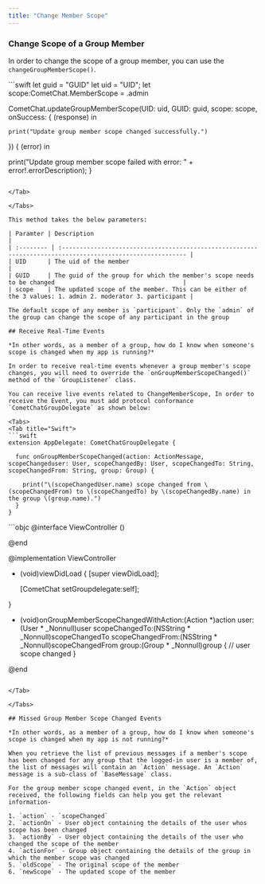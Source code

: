 ```yaml
---
title: "Change Member Scope"
---
```




### Change Scope of a Group Member

In order to change the scope of a group member, you can use the `changeGroupMemberScope()`.

<Tabs>
<Tab title="Swift">
```swift
let guid = "GUID"
let uid = "UID";
let scope:CometChat.MemberScope = .admin

CometChat.updateGroupMemberScope(UID: uid, GUID: guid, scope: scope, onSuccess: { (response) in

 	print("Update group member scope changed successfully.")

}) { (error) in

  print("Update group member scope failed with error: " + error!.errorDescription);
}
```

</Tab>

</Tabs>

This method takes the below parameters:

| Paramter | Description                                                                                               |
| :-------- | :--------------------------------------------------------------------------------------------------------- |
| UID      | The uid of the member                                                                                     |
| GUID     | The guid of the group for which the member's scope needs to be changed                                    |
| scope    | The updated scope of the member. This can be either of the 3 values: 1. admin 2. moderator 3. participant |

The default scope of any member is `participant`. Only the `admin` of the group can change the scope of any participant in the group

## Receive Real-Time Events

*In other words, as a member of a group, how do I know when someone's scope is changed when my app is running?*

In order to receive real-time events whenever a group member's scope changes, you will need to override the `onGroupMemberScopeChanged()` method of the `GroupListener` class.

You can receive live events related to ChangeMemberScope, In order to receive the Event, you must add protocol conformance `CometChatGroupDelegate` as shown below:

<Tabs>
<Tab title="Swift">
```swift
extension AppDelegate: CometChatGroupDelegate {

  func onGroupMemberScopeChanged(action: ActionMessage, scopeChangeduser: User, scopeChangedBy: User, scopeChangedTo: String, scopeChangedFrom: String, group: Group) {

    print("\(scopeChangedUser.name) scope changed from \(scopeChangedFrom) to \(scopeChangedTo) by \(scopeChangedBy.name) in the group \(group.name).")
  }
}
```

</Tab>

<Tab title="Objective C">
```objc
@interface ViewController ()<CometChatGroupDelegate>

@end

@implementation ViewController

- (void)viewDidLoad {
    [super viewDidLoad];

    [CometChat setGroupdelegate:self];

}

- (void)onGroupMemberScopeChangedWithAction:(Action *)action user:(User * _Nonnull)user scopeChangedTo:(NSString * _Nonnull)scopeChangedTo scopeChangedFrom:(NSString * _Nonnull)scopeChangedFrom group:(Group * _Nonnull)group {
    // user scope changed
}

@end
```

</Tab>

</Tabs>

## Missed Group Member Scope Changed Events

*In other words, as a member of a group, how do I know when someone's scope is changed when my app is not running?*

When you retrieve the list of previous messages if a member's scope has been changed for any group that the logged-in user is a member of, the list of messages will contain an `Action` message. An `Action` message is a sub-class of `BaseMessage` class.

For the group member scope changed event, in the `Action` object received, the following fields can help you get the relevant information-

1. `action` - `scopeChanged`
2. `actionOn` - User object containing the details of the user whos scope has been changed
3. `actionBy` - User object containing the details of the user who changed the scope of the member
4. `actionFor` - Group object containing the details of the group in which the member scope was changed
5. `oldScope` - The original scope of the member
6. `newScope` - The updated scope of the member
